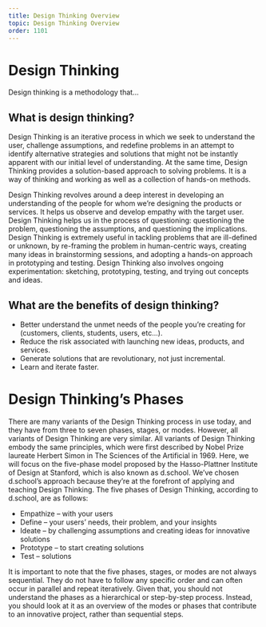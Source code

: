 ```yaml
---
title: Design Thinking Overview
topic: Design Thinking Overview
order: 1101
---
```


# Design Thinking

Design thinking is a methodology that...

## What is design thinking?

Design Thinking is an iterative process in which we seek to understand the user, challenge assumptions, and redefine problems in an attempt to identify alternative strategies and solutions that might not be instantly apparent with our initial level of understanding. At the same time, Design Thinking provides a solution-based approach to solving problems. It is a way of thinking and working as well as a collection of hands-on methods.

Design Thinking revolves around a deep interest in developing an understanding of the people for whom we’re designing the products or services. It helps us observe and develop empathy with the target user. Design Thinking helps us in the process of questioning: questioning the problem, questioning the assumptions, and questioning the implications. Design Thinking is extremely useful in tackling problems that are ill-defined or unknown, by re-framing the problem in human-centric ways, creating many ideas in brainstorming sessions, and adopting a hands-on approach in prototyping and testing. Design Thinking also involves ongoing experimentation: sketching, prototyping, testing, and trying out concepts and ideas.

## What are the benefits of design thinking?

- Better understand the unmet needs of the people you’re creating for (customers, clients, students, users, etc...).
- Reduce the risk associated with launching new ideas, products, and services.
- Generate solutions that are revolutionary, not just incremental.
- Learn and iterate faster.

# Design Thinking’s Phases

There are many variants of the Design Thinking process in use today, and they have from three to seven phases, stages, or modes. However, all variants of Design Thinking are very similar. All variants of Design Thinking embody the same principles, which were first described by Nobel Prize laureate Herbert Simon in The Sciences of the Artificial in 1969. Here, we will focus on the five-phase model proposed by the Hasso-Plattner Institute of Design at Stanford, which is also known as d.school. We’ve chosen d.school’s approach because they’re at the forefront of applying and teaching Design Thinking. The five phases of Design Thinking, according to d.school, are as follows:

- Empathize – with your users
- Define – your users’ needs, their problem, and your insights
- Ideate – by challenging assumptions and creating ideas for innovative solutions
- Prototype – to start creating solutions
- Test – solutions

It is important to note that the five phases, stages, or modes are not always sequential. They do not have to follow any specific order and can often occur in parallel and repeat iteratively. Given that, you should not understand the phases as a hierarchical or step-by-step process. Instead, you should look at it as an overview of the modes or phases that contribute to an innovative project, rather than sequential steps.